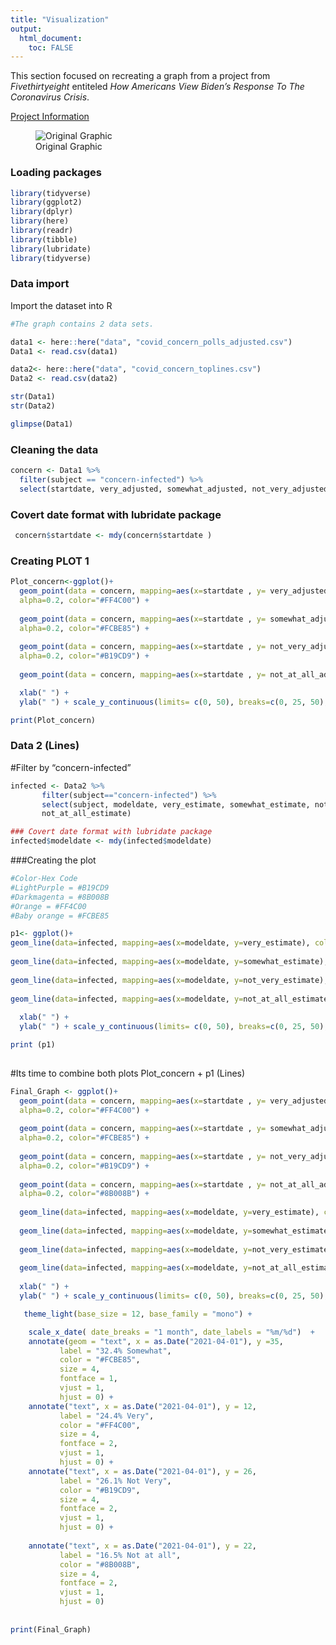 ```yaml
---
title: "Visualization"
output: 
  html_document:
    toc: FALSE
---
```


This section focused on recreating a graph from a project from *Fivethirtyeight*
 entiteled *How Americans View Biden's Response To The Coronavirus Crisis*. 
 

[Project Information](https://projects.fivethirtyeight.com/coronavirus-polls/)

![Original Graphic](data/original.png) 

### Loading packages
```r
library(tidyverse)
library(ggplot2)
library(dplyr)
library(here)
library(readr)
library(tibble)
library(lubridate)
library(tidyverse)
```

### Data import 
Import the dataset into R 
```r
#The graph contains 2 data sets.

data1 <- here::here("data", "covid_concern_polls_adjusted.csv")
Data1 <- read.csv(data1)

data2<- here::here("data", "covid_concern_toplines.csv")
Data2 <- read.csv(data2)

str(Data1)
str(Data2)

glimpse(Data1)

```
### Cleaning the data 
```r
concern <- Data1 %>%
  filter(subject == "concern-infected") %>%
  select(startdate, very_adjusted, somewhat_adjusted, not_very_adjusted,	not_at_all_adjusted)
```
### Covert date format with lubridate package
```r
 concern$startdate <- mdy(concern$startdate )
```
### Creating PLOT 1
```r
Plot_concern<-ggplot()+
  geom_point(data = concern, mapping=aes(x=startdate , y= very_adjusted),  
  alpha=0.2, color="#FF4C00") +
  
  geom_point(data = concern, mapping=aes(x=startdate , y= somewhat_adjusted), 
  alpha=0.2, color="#FCBE85") +
  
  geom_point(data = concern, mapping=aes(x=startdate , y= not_very_adjusted), 
  alpha=0.2, color="#B19CD9") +
  
  geom_point(data = concern, mapping=aes(x=startdate , y= not_at_all_adjusted),   alpha=0.2, color="#8B008B") +

  xlab(" ") + 
  ylab(" ") + scale_y_continuous(limits= c(0, 50), breaks=c(0, 25, 50), labels=c("0", "25", "50%"))

print(Plot_concern)
```

### Data 2 (Lines)
#Filter by "concern-infected"
```r
infected <- Data2 %>%
       filter(subject=="concern-infected") %>%
       select(subject, modeldate, very_estimate, somewhat_estimate, not_very_estimate,
       not_at_all_estimate)

### Covert date format with lubridate package
infected$modeldate <- mdy(infected$modeldate)
```
###Creating the plot
```r
#Color-Hex Code
#LightPurple = #B19CD9
#Darkmagenta = #8B008B
#Orange = #FF4C00
#Baby orange = #FCBE85

p1<- ggplot()+   
geom_line(data=infected, mapping=aes(x=modeldate, y=very_estimate), color="#FF4C00") +
  
geom_line(data=infected, mapping=aes(x=modeldate, y=somewhat_estimate), color="#FCBE85") +
  
geom_line(data=infected, mapping=aes(x=modeldate, y=not_very_estimate), color="#B19CD9") +
  
geom_line(data=infected, mapping=aes(x=modeldate, y=not_at_all_estimate), color="#8B008B") +
  
  xlab(" ") + 
  ylab(" ") + scale_y_continuous(limits= c(0, 50), breaks=c(0, 25, 50), labels=c("0", "25", "50%"))

print (p1)
  
```

#Its time to combine both plots Plot_concern + p1 (Lines)
```r
Final_Graph <- ggplot()+
  geom_point(data = concern, mapping=aes(x=startdate , y= very_adjusted),  
  alpha=0.2, color="#FF4C00") +
  
  geom_point(data = concern, mapping=aes(x=startdate , y= somewhat_adjusted), 
  alpha=0.2, color="#FCBE85") +
  
  geom_point(data = concern, mapping=aes(x=startdate , y= not_very_adjusted), 
  alpha=0.2, color="#B19CD9") +
  
  geom_point(data = concern, mapping=aes(x=startdate , y= not_at_all_adjusted), 
  alpha=0.2, color="#8B008B") +
  
  geom_line(data=infected, mapping=aes(x=modeldate, y=very_estimate), color="#FF4C00") +
  
  geom_line(data=infected, mapping=aes(x=modeldate, y=somewhat_estimate), color="#FCBE85") +
  
  geom_line(data=infected, mapping=aes(x=modeldate, y=not_very_estimate), color="#B19CD9") +
  
  geom_line(data=infected, mapping=aes(x=modeldate, y=not_at_all_estimate), color="#8B008B") +
  
  xlab(" ") + 
  ylab(" ") + scale_y_continuous(limits= c(0, 50), breaks=c(0, 25, 50), labels=c("0", "25", "50%"))+ 

   theme_light(base_size = 12, base_family = "mono") +

    scale_x_date( date_breaks = "1 month", date_labels = "%m/%d")  +
    annotate(geom = "text", x = as.Date("2021-04-01"), y =35,
           label = "32.4% Somewhat",
           color = "#FCBE85",
           size = 4,
           fontface = 1,
           vjust = 1,
           hjust = 0) +
    annotate("text", x = as.Date("2021-04-01"), y = 12, 
           label = "24.4% Very", 
           color = "#FF4C00", 
           size = 4, 
           fontface = 2,
           vjust = 1,
           hjust = 0) +
    annotate("text", x = as.Date("2021-04-01"), y = 26, 
           label = "26.1% Not Very", 
           color = "#B19CD9", 
           size = 4, 
           fontface = 2,
           vjust = 1,
           hjust = 0) +
  
    annotate("text", x = as.Date("2021-04-01"), y = 22, 
           label = "16.5% Not at all", 
           color = "#8B008B", 
           size = 4, 
           fontface = 2,
           vjust = 1,
           hjust = 0)  
  
    
print(Final_Graph)
```



